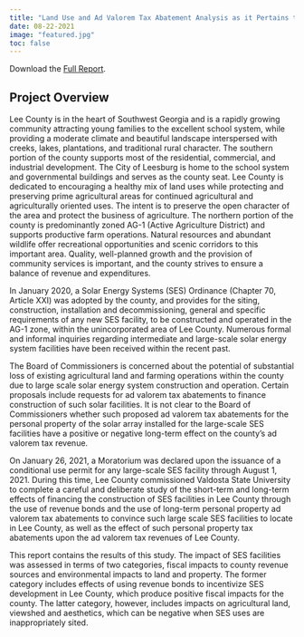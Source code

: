 ```yaml
---
title: "Land Use and Ad Valorem Tax Abatement Analysis as it Pertains to Lee County’s Solar Energy Systems Ordinance"
date: 08-22-2021 
image: "featured.jpg"
toc: false
---
```


Download the [Full Report](leeco.pdf).

## Project Overview

Lee County is in the heart of Southwest Georgia and is a rapidly growing community attracting young families to the excellent school system, while providing a moderate climate and beautiful landscape interspersed with creeks, lakes, plantations, and traditional rural character. The southern portion of the county supports most of the residential, commercial, and industrial development. The City of Leesburg is home to the school system and governmental buildings and serves as the county seat. Lee County is dedicated to encouraging a healthy mix of land uses while protecting and preserving prime agricultural areas for continued agricultural and agriculturally oriented uses. The intent is to preserve the open character of the area and protect the business of agriculture. The northern portion of the county is predominantly zoned AG-1 (Active Agriculture District) and supports productive farm operations. Natural resources and abundant wildlife offer recreational opportunities and scenic corridors to this important area. Quality, well-planned growth and the provision of community services is important, and the county strives to ensure a balance of revenue and expenditures. 

In January 2020, a Solar Energy Systems (SES) Ordinance (Chapter 70, Article XXI) was adopted by the county, and provides for the siting, construction, installation and decommissioning, general and specific requirements of any new SES facility, to be constructed and operated in the AG-1 zone, within the unincorporated area of Lee County. Numerous formal and informal inquiries regarding intermediate and large-scale solar energy system facilities have been received within the recent past. 

The Board of Commissioners is concerned about the potential of substantial loss of existing agricultural land and farming operations within the county due to large scale solar energy system construction and operation. Certain proposals include requests for ad valorem tax abatements to finance construction of such solar facilities. It is not clear to the Board of Commissioners whether such proposed ad valorem tax abatements for the personal property of the solar array installed for the large-scale SES facilities have a positive or negative long-term effect on the county’s ad valorem tax revenue.

On January 26, 2021, a Moratorium was declared upon the issuance of a conditional use permit for any large-scale SES facility through August 1, 2021. During this time, Lee County commissioned Valdosta State University to complete a careful and deliberate study of the short-term and long-term effects of financing the construction of SES facilities in Lee County through the use of revenue bonds and the use of long-term personal property ad valorem tax abatements to convince such large scale SES facilities to locate in Lee County, as well as the effect of such personal property tax abatements upon the ad valorem tax revenues of Lee County.

This report contains the results of this study. The impact of SES facilities was assessed in terms of two categories, fiscal impacts to county revenue sources and environmental impacts to land and property. The former category includes effects of using revenue bonds to incentivize SES development in Lee County, which produce positive fiscal impacts for the county. The latter category, however, includes impacts on agricultural land, viewshed and aesthetics, which can be negative when SES uses are inappropriately sited. 
